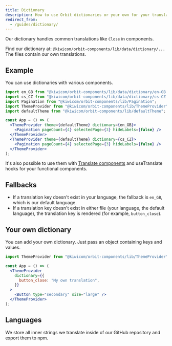 ```yaml
---
title: Dictionary
description: How to use Orbit dictionaries or your own for your translations.
redirect_from:
  - /guides/dictionary/
---
```


Our dictionary handles common translations like `Close` in components.

Find our dictionary at: `@kiwicom/orbit-components/lib/data/dictionary/...`
The files contain our own translations.

## Example

You can use dictionaries with various components.

```jsx
import en_GB from "@kiwicom/orbit-components/lib/data/dictionary/en-GB.json";
import cs_CZ from "@kiwicom/orbit-components/lib/data/dictionary/cs-CZ.json";
import Pagination from "@kiwicom/orbit-components/lib/Pagination";
import ThemeProvider from "@kiwicom/orbit-components/lib/ThemeProvider";
import defaultTheme from "@kiwicom/orbit-components/lib/defaultTheme";

const App = () => (
  <ThemeProvider theme={defaultTheme} dictionary={en_GB}>
    <Pagination pageCount={4} selectedPage={3} hideLabels={false} />
  </ThemeProvider>
  <ThemeProvider theme={defaultTheme} dictionary={cs_CZ}>
    <Pagination pageCount={4} selectedPage={3} hideLabels={false} />
  </ThemeProvider>
);
```

It's also possible to use them with [Translate components](https://github.com/kiwicom/orbit/tree/master/packages/orbit-components/src/Translate)
and useTranslate hooks for your functional components.

## Fallbacks

- If a translation key doesn't exist in your language,
  the fallback is `en_GB`, which is our default language.
- If a translation key doesn't exist in either file (your language, the default language),
  the translation key is rendered (for example, `button_close`).

## Your own dictionary

You can add your own dictionary.
Just pass an object containing keys and values.

```jsx
import ThemeProvider from "@kiwicom/orbit-components/lib/ThemeProvider";

const App = () => (
  <ThemeProvider
    dictionary={{
      button_close: "My own translation",
    }}
  >
    <Button type="secondary" size="large" />
  </ThemeProvider>
);
```

## Languages

We store all inner strings we translate inside of our GitHub repository
and export them to npm.

<FancyLink
  title="See all language files"
  href="https://github.com/kiwicom/orbit/tree/master/packages/orbit-components/src/data/dictionary"
  icon="github"
/>
